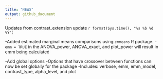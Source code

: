 ```yaml
---
title: "NEWS"
output: github_document
---
```


Updates from contrast_extension update `r format(Sys.time(), "%a %b %d %Y")`

-Added estimated marginal means comparisons using `emmeans` R package.
  -`emm = TRUE` in the ANOVA_power, ANOVA_exact, and plot_power will result in emm being calculated
  
-Add global options
  -Options that have crossover between functions can now be set globally for the package
  -Includes: verbose, emm, emm_model, contrast_type, alpha_level, and plot
